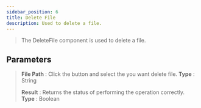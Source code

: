 ```yaml
---
sidebar_position: 6
title: Delete File
description: Used to delete a file.
---
```


> The DeleteFile component is used to delete a file.

## Parameters

> **File Path** : Click the button and select the you want delete file. **Type** : String
>
> **Result** : Returns the status of performing the operation correctly. **Type** : Boolean
